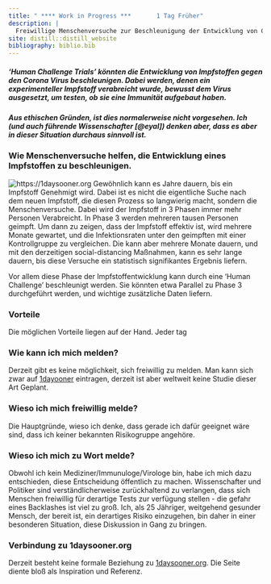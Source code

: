 ```yaml
---
title: " **** Work in Progress ***       1 Tag Früher"
description: |
  Freiwillige Menschenversuche zur Beschleunigung der Entwicklung von Corona Impfstoffen
site: distill::distill_website
bibliography: biblio.bib
---
```

##### 'Human Challenge Trials' könnten die Entwicklung von Impfstoffen gegen den Corona Virus beschleunigen. Dabei werden, denen ein experimenteller Impfstoff verabreicht wurde, bewusst dem Virus ausgesetzt, um testen, ob sie eine Immunität aufgebaut haben.

##### Aus ethischen Gründen, ist dies normalerweise nicht vorgesehen. Ich (und auch führende Wissenschafter [@eyal]) denken aber, dass es aber in dieser Situation durchaus sinnvoll ist.

####



### Wie Menschenversuche helfen, die Entwicklung eines Impfstoffen zu beschleunigen.
![](./images/vaccine_devlopement_timeline.png "https://1daysooner.org")
Gewöhnlich kann es Jahre dauern, bis ein Impfstoff Genehmigt wird.
Dabei ist es nicht die eigentliche Suche nach dem neuen Impfstoff, die diesen Prozess so langwierig macht, sondern die Menschenversuche.
Dabei wird der Impfstoff in 3 Phasen immer mehr Personen Verabreicht.
In Phase 3 werden mehreren tausen Personen geimpft.
Um dann zu zeigen, dass der Impfstoff effektiv ist, wird mehrere Monate gewartet, und die Infektionsraten unter den geimpften mit einer Kontrollgruppe zu vergleichen.
Die kann aber mehrere Monate dauern, und mit den derzeitigen social-distancing Maßnahmen, kann es sehr lange dauern, bis diese Versuche ein statistisch signifikantes Ergebnis liefern. 

Vor allem diese Phase der Impfstoffentwicklung kann durch eine 'Human Challenge' beschleunigt werden.
Sie könnten etwa Parallel zu Phase 3 durchgeführt werden, und wichtige zusätzliche Daten liefern.

### Vorteile
Die möglichen Vorteile liegen auf der Hand.
Jeder tag


### Wie kann ich mich melden?
Derzeit gibt es keine möglichkeit, sich freiwillig zu melden.
Man kann sich zwar auf [1dayooner](https://1daysooner.org/volunteer) eintragen, derzeit ist aber weltweit keine Studie dieser Art Geplant.

### Wieso ich mich freiwillig melde?
Die Hauptgründe, wieso ich denke, dass gerade ich dafür geeignet wäre sind, dass ich keiner bekannten Risikogruppe angehöre.

### Wieso ich mich zu Wort melde?
Obwohl ich kein Mediziner/Immunuloge/Virologe bin, habe ich mich dazu entschieden, diese Entscheidung öffentlich zu machen.
Wissenschafter und Politiker sind verständlicherweise zurückhaltend zu verlangen, dass sich Menschen freiwillig für derartige Tests zur verfügung stellen - die gefahr eines Backlashes ist viel zu groß.
Ich, als 25 Jähriger, weitgehend gesunder Mensch, der bereit ist, ein derartiges Risiko einzugehen, bin daher in einer besonderen Situation, diese Diskussion in Gang zu bringen.

### Verbindung zu 1daysooner.org
Derzeit besteht keine formale Beziehung zu [1daysooner.org](https://1daysooner.org).
Die Seite diente bloß als Inspiration und Referenz.


